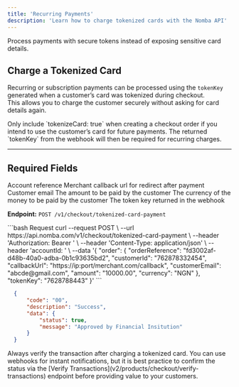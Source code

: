 ```yaml
---
title: 'Recurring Payments'
description: 'Learn how to charge tokenized cards with the Nomba API'
---
```


<Card title="Charge a tokenized card" icon="credit-card"
  href="/nomba-api-reference/online-checkout/charge-a-customer-using-tokenized-card-data">
  Process payments with secure tokens instead of exposing sensitive card details.
</Card>

## Charge a Tokenized Card

Recurring or subscription payments can be processed using the `tokenKey` generated when a customer’s card was tokenized during checkout.  
This allows you to charge the customer securely without asking for card details again.

<Tip>
  Only include `tokenizeCard: true` when creating a checkout order if you intend to use the customer’s card for future payments. The returned `tokenKey` from the webhook will then be required for recurring charges.
</Tip>

---

## Required Fields

<ParamField body="order" type="object" required>
    Account reference
    <Expandable title="object"  defaultOpen="true">
        <ParamField body="callbackUrl" type="string" required>
            Merchant callback url for redirect after payment
        </ParamField>
        <ParamField body="customerEmail" type="string" required>
            Customer email
        </ParamField>
        <ParamField body="amount" type="number" required>
            The amount to be paid by the customer
        </ParamField>
        <ParamField body="currency" type="string" required>
            The currency of the money to be paid by the customer
        </ParamField>
    </Expandable>
</ParamField>

<ParamField body="tokenkey" type="string">
  The token key returned in the webhook
</ParamField>

**Endpoint:** `POST /v1/checkout/tokenized-card-payment`

<CodeGroup>
  ```bash Request
    curl --request POST \
      --url https://api.nomba.com/v1/checkout/tokenized-card-payment \
      --header 'Authorization: Bearer <token>' \
      --header 'Content-Type: application/json' \
      --header 'accountId: <accountid>' \
      --data '{
      "order": {
        "orderReference": "fd3002af-d48b-40a0-adba-0b1c93635bd2",
        "customerId": "762878332454",
        "callbackUrl": "https://ip:port/merchant.com/callback",
        "customerEmail": "abcde@gmail.com",
        "amount": "10000.00",
        "currency": "NGN"
      },
      "tokenKey": "7628788443"
    }'
  ```

  ```json Response
    {
        "code": "00",
        "description": "Success",
        "data": {
            "status": true,
            "message": "Approved by Financial Insitution"
        }
    }
  ```
</CodeGroup>

<Tip> 
  Always verify the transaction after charging a tokenized card. You can use webhooks for instant notifications, but it is best practice to confirm the status via the [Verify Transactions](v2/products/checkout/verify-transactions) endpoint before providing value to your customers.
</Tip> 

